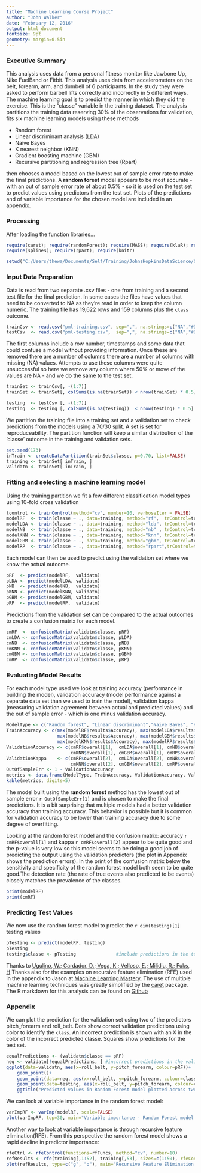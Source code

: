 ```yaml
---
title: "Machine Learning Course Project"
author: "John Walker"
date: "February 12, 2016"
output: html_document
fontsize: 9pt
geometry: margin=0.5in 
---
```

### Executive Summary
This analysis uses data from a personal fitness monitor like Jawbone Up, Nike FuelBand or Fitbit. This analysis uses data from accelerometers on the belt, forearm, arm, and dumbell of 6 participants. In the study they were asked to perform barbell lifts correctly and incorrectly in 5 different ways. The machine learning goal is to predict the manner in which they did the exercise. This is the "classe" variable in the training dataset. 
The analysis partitions the training data reserving 30% of the observations for validation, fits six machine learning models using these methods

- Random forest
- Linear discriminant analysis (LDA)
- Naive Bayes
- K nearest neighbor (KNN)
- Gradient boosting machine (GBM)
- Recursive partitioning and regression tree (Rpart)

then chooses a model based on the lowest out of sample error rate to make the final predictions. 
A **random forest** model appears to be most accurate - with an out of sample error rate of about 0.5% - so it is used on the test set to predict values using predictors from the test set. Plots of the predictions and of variable importance for the chosen model are included in an appendix.

### Processing
After loading the function libraries...
```r
require(caret); require(randomForest); require(MASS); require(klaR); require(gbm); require(plyr); 
require(splines); require(rpart); require(knitr)
```

```r
setwd("C:/Users/thewa/Documents/Self/Training/JohnsHopkinsDataScience/08 - Practical Machine Learning/Prog1/MachineLearning")

```

### Input Data Preparation
Data is read from two separate .csv files - one from training and a second test file for the final prediction. In some cases the files have values that need to be converted to NA as they're read in order to keep the column numeric. The training file has 19,622 rows and 159 columns plus the `class` outcome.
```r
trainCsv <- read.csv("pml-training.csv", sep=",", na.strings=c("NA","#DIV/0!",""))
testCsv  <- read.csv("pml-testing.csv",  sep=",", na.strings=c("NA","#DIV/0!",""))
```
The first columns include a row number, timestamps and some data that could confuse a model without providing information. Once these are removed there are a number of columns there are a number of columns with missing (NA) values. Attempts to use these columns were quite unsuccessful so here we remove any column where 50% or move of the values are NA - and we do the same to the test set.
```r
trainSet <- trainCsv[, -(1:7)]                                            #cannot be predictors(time, row)
trainSet <- trainSet[, colSums(is.na(trainSet)) < nrow(trainSet) * 0.5]   #Drop columns with 50% NA or more

testing  <- testCsv [, -(1:7)]                                            #cannot be predictors(time, row)
testing  <- testing [, colSums(is.na(testing))  < nrow(testing) * 0.5]    #Drop columns with 50% NA or more
```
We partition the training file into a training set and a validation set to check predictions from the models using a 70/30 split. A set is set for reproduceability. The partition function will keep a similar distribution of the 'classe' outcome in the training and validation sets.
```r
set.seed(173)
inTrain <- createDataPartition(trainSet$classe, p=0.70, list=FALSE)       #Save 30% to validate the models
training <- trainSet[ inTrain, ]
validatn <- trainSet[-inTrain, ]
```

### Fitting and selecting a machine learning model
Using the training partition we fit a few different classification model types using 10-fold cross validation
```r
tcontrol <- trainControl(method="cv", number=10, verboseIter = FALSE) 
modelRF  <- train(classe ~ ., data=training, method="rf",  trControl=tcontrol, ntree=200)
modelLDA <- train(classe ~ ., data=training, method="lda", trControl=tcontrol)
modelNB  <- train(classe ~ ., data=training, method="nb" , trControl=tcontrol)
modelKNN <- train(classe ~ ., data=training, method="knn", trControl=tcontrol)
modelGBM <- train(classe ~ ., data=training, method="gbm", trControl=tcontrol, verbose=FALSE)
modelRP  <- train(classe ~ ., data=training, method="rpart",trControl=tcontrol, tuneLength=10)
```
Each model can then be used to predict using the validation set where we know the actual outcome.
```r
pRF  <- predict(modelRF,  validatn)
pLDA <- predict(modelLDA, validatn)
pNB  <- predict(modelNB,  validatn)
pKNN <- predict(modelKNN, validatn)
pGBM <- predict(modelGBM, validatn)
pRP  <- predict(modelRP,  validatn)
```
Predictions from the validation set can be compared to the actual outcomes to create a confusion matrix for each model.
```r
cmRF  <- confusionMatrix(validatn$classe, pRF)
cmLDA <- confusionMatrix(validatn$classe, pLDA)
cmNB  <- confusionMatrix(validatn$classe, pNB)
cmKNN <- confusionMatrix(validatn$classe, pKNN)
cmGBM <- confusionMatrix(validatn$classe, pGBM)
cmRP  <- confusionMatrix(validatn$classe, pRP)
```

### Evaluating Model Results
For each model type used we look at training accuracy (performance in building the model), validation accuracy (model performance against a separate data set than we used to train the model), validation kappa (measuring validation agreement between actual and predicted values) and the out of sample error - which is one minus validation accuracy.
```r
ModelType <- c("Random forest", "Linear discriminant","Naive Bayes", "K nearest neighbor", "Gradient boosting machine","Rpart tree")
TrainAccuracy <- c(max(modelRF$results$Accuracy), max(modelLDA$results$Accuracy), 
                   max(modelNB$results$Accuracy), max(modelGBM$results$Accuracy), 
                   max(modelKNN$results$Accuracy), max(modelRP$results$Accuracy))
ValidationAccuracy <- c(cmRF$overall[1],  cmLDA$overall[1], cmNB$overall[1], 
                        cmKNN$overall[1], cmGBM$overall[1], cmRP$overall[1])
ValidationKappa    <- c(cmRF$overall[2],  cmLDA$overall[2], cmNB$overall[2], 
                        cmKNN$overall[2], cmGBM$overall[2], cmRP$overall[2])
OutOfSampleErr <- 1 - ValidationAccuracy
metrics <- data.frame(ModelType, TrainAccuracy, ValidationAccuracy, ValidationKappa, OutOfSampleErr)
kable(metrics, digits=5)
```

The model built using the **random forest** method has the lowest out of sample error `r OutOfSampleErr[1]` and is chosen to make the final predictions. It is a bit surprising that multiple models had a better validation accuracy than training accuracy. This behavior is possible but it is common for validation accuracy to be lower than training accuracy due to some degree of overfitting.

Looking at the random forest model and the confusion matrix: accuracy `r cmRF$overall[1]` and kappa `r cmRF$overall[2]` appear to be quite good and the p-value is very low so this model seems to be doing a good job of predicting the output using the validation predictors (the plot in Appendix shows the prediction errors). In the print of the confusion matrix below the sensitivity and specificity of the random forest model both seem to be quite good.The detection rate (the rate of true events also predicted to be events) closely matches the prevalence of the classes.
```r
print(modelRF)
print(cmRF)
```

### Predicting Test Values
We now use the random forest model to predict the `r dim(testing)[1]` testing values
```r
pTesting <- predict(modelRF, testing)
pTesting
testing$classe <- pTesting               #include predictions in the testing frame
```

Thanks to [Ugulino, W.; Cardador, D.; Vega, K.; Velloso, E.; Milidiu, R.; Fuks, H](http://groupware.les.inf.puc-rio.br/har) 
Thanks also for the examples on recursive feature elimination (RFE) used in the appendix to Jason at [Machine Learning Mastery](http://machinelearningmastery.com/feature-selection-with-the-caret-r-package/). 
The use of multiple machine learning techniques was greatly simplified by the [caret](http://topepo.github.io/caret/index.html) package. 
The R markdown for this analysis can be found on [Github](https://github.com/jrwalker-projects/MachineLearning)

### Appendix
We can plot the prediction for the validation set using two of the predictors pitch_forearm and roll_belt. Dots show correct validation predictions using color to identify the `class`. An incorrect prediction is shown with an X in the color of the incorrect predicted classe. Squares show predictions for the test set. 
```r
equalPredictions <- (validatn$classe == pRF)
neq <- validatn[!equalPredictions, ] #incorrect predictions in the validation set
ggplot(data=validatn, aes(x=roll_belt, y=pitch_forearm, colour=pRF))+ 
    geom_point()+ 
    geom_point(data=neq, aes(x=roll_belt, y=pitch_forearm, colour=classe), size=9,shape=4)+
    geom_point(data=testing, aes(x=roll_belt, y=pitch_forearm, colour=classe), size=7,shape=0)+
    ggtitle("Predicted values in Random Forest model plotted across two predictors")
```
We can look at variable importance in the random forest model:
```r
varImpRF <- varImp(modelRF, scale=FALSE)
plot(varImpRF, top=30, main="Variable importance - Random Forest model - top 30 predictors")
```

Another way to look at variable importance is through recursive feature elimination(RFE). From this perspective the random forest model shows a rapid decline in predictor importance:
```r
rfeCtrl <- rfeControl(functions=rfFuncs, method="cv", number=10)                      
refResults <- rfe(training[,1:52], training[,53], sizes=c(1:50), rfeControl=rfeCtrl)      
plot(refResults, type=c("g", "o"), main="Recursive Feature Elimination (RFE) using a Random Forest model")
```




